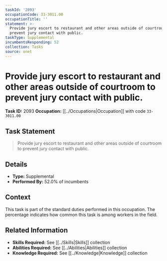 ```yaml
---
taskId: '2093'
occupationCode: 33-3011.00
occupationTitle: ''
statement: >-
  Provide jury escort to restaurant and other areas outside of courtroom to
  prevent jury contact with public.
taskType: Supplemental
incumbentsResponding: 52
collection: Tasks
source: onet
---
```

# Provide jury escort to restaurant and other areas outside of courtroom to prevent jury contact with public.

**Task ID:** 2093
**Occupation:** [[../Occupations|Occupation]] with code `33-3011.00`

## Task Statement

> Provide jury escort to restaurant and other areas outside of courtroom to prevent jury contact with public.

## Details

- **Type:** Supplemental
- **Performed By:** 52.0% of incumbents

## Context

This task is part of the standard duties performed in this occupation. The percentage indicates how common this task is among workers in the field.

## Related Information

- **Skills Required:** See [[../Skills|Skills]] collection
- **Abilities Required:** See [[../Abilities|Abilities]] collection
- **Knowledge Required:** See [[../Knowledge|Knowledge]] collection
